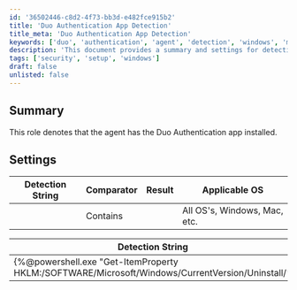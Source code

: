 ```yaml
---
id: '36502446-c8d2-4f73-bb3d-e482fce915b2'
title: 'Duo Authentication App Detection'
title_meta: 'Duo Authentication App Detection'
keywords: ['duo', 'authentication', 'agent', 'detection', 'windows', 'mac']
description: 'This document provides a summary and settings for detecting the installation of the Duo Authentication app on various operating systems, including Windows and Mac. It includes a detection string and applicable settings for monitoring the presence of the application.'
tags: ['security', 'setup', 'windows']
draft: false
unlisted: false
---
```

## Summary

This role denotes that the agent has the Duo Authentication app installed.

## Settings

| Detection String | Comparator | Result | Applicable OS           |
|------------------|------------|--------|-------------------------|
|                  | Contains   |        | All OS's, Windows, Mac, etc. |

| Detection String                                                                                   |
|----------------------------------------------------------------------------------------------------|
| \{%@powershell.exe "Get-ItemProperty HKLM:/SOFTWARE/Microsoft/Windows/CurrentVersion/Uninstall/* | Select-Object DisplayName | Format-Table -autosize" | Find /i "Duo Authentication"@%} |












